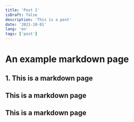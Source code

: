```yaml
---
title: 'Post 2'
isDraft: false
description: 'This is a post'
date: '2021-10-01'
lang: 'en'
tags: ['post']
---
```


# An example markdown page

## 1. This is a markdown page

## This is a markdown page

## This is a markdown page
